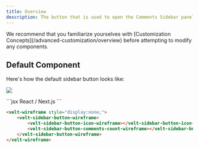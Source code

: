 ```yaml
---
title: Overview
description: The button that is used to open the Comments Sidebar panel.
---
```


<Note>
We recommend that you familiarize yourselves with [Customization Concepts](/advanced-customization/overview) before attempting to modify any components.
</Note>


## Default Component

Here's how the default sidebar button looks like:

![](/images/sidebar-button-light.png)


<RequestExample>
```jsx React / Next.js
<VeltWireframe>
    <VeltSidebarButtonWireframe>
        <VeltSidebarButtonWireframe.Icon />
        <VeltSidebarButtonWireframe.CommentsCount />
    </VeltSidebarButtonWireframe>
</VeltWireframe>
```


```HTML HTML
<velt-wireframe style="display:none;">
    <velt-sidebar-button-wireframe>
        <velt-sidebar-button-icon-wireframe></velt-sidebar-button-icon-wireframe>
        <velt-sidebar-button-comments-count-wireframe></velt-sidebar-button-comments-count-wireframe>
    </velt-sidebar-button-wireframe>
</velt-wireframe>
```
</RequestExample>

